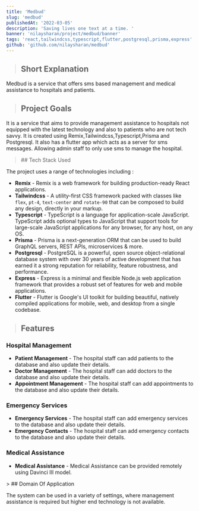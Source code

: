 ```yaml
---
title: 'Medbud'
slug: 'medbud'
publishedAt: '2022-03-05'
description: 'Saving lives one text at a time. '
banner: 'nilaysharan/project/medbud/banner'
tags: 'react,tailwindcss,typescript,flutter,postgresql,prisma,express'
github: 'github.com/nilaysharan/medbud'
---
```


> ## Short Explanation

Medbud is a service that offers sms based management and medical assistance to hospitals and patients.

> ## Project Goals

It is a service that aims to provide management assistance to hospitals not equipped with the latest technology and also to patients who are not tech savvy.
It is created using Remix,Tailwindcss,Typescript,Prisma and Postgresql. It also has a flutter app which acts as a server for sms messages. Allowing admin
staff to only use sms to manage the hospital.

<blockquote className='with-icons'>
  ## Tech Stack Used
  <div className='not-prose mt-2'>
    <TechIcons
      techs={[
        'typescript',
        'flutter',
        'nodejs',
        'tailwindcss',
        'postgresql',
        'prisma',
        'express',
      ]}
    />
  </div>
</blockquote>

The project uses a range of technologies including :

- **Remix** - Remix is a web framework for building production-ready React applications.
- **Tailwindcss** - A utility-first CSS framework packed with classes like `flex`, `pt-4`, `text-center` and `rotate-90` that can be composed to build any design, directly in your markup.
- **Typescript** - TypeScript is a language for application-scale JavaScript. TypeScript adds optional types to JavaScript that support tools for large-scale JavaScript applications for any browser, for any host, on any OS.
- **Prisma** - Prisma is a next-generation ORM that can be used to build GraphQL servers, REST APIs, microservices & more.
- **Postgresql** - PostgreSQL is a powerful, open source object-relational database system with over 30 years of active development that has earned it a strong reputation for reliability, feature robustness, and performance.
- **Express** - Express is a minimal and flexible Node.js web application framework that provides a robust set of features for web and mobile applications.
- **Flutter** - Flutter is Google's UI toolkit for building beautiful, natively compiled applications for mobile, web, and desktop from a single codebase.

> ## Features

### Hospital Management

- **Patient Management** - The hospital staff can add patients to the database and also update their details.
- **Doctor Management** - The hospital staff can add doctors to the database and also update their details.
- **Appointment Management** - The hospital staff can add appointments to the database and also update their details.

### Emergency Services

- **Emergency Services** - The hospital staff can add emergency services to the database and also update their details.
- **Emergency Contacts** - The hospital staff can add emergency contacts to the database and also update their details.

### Medical Assistance

- **Medical Assistance** - Medical Assistance can be provided remotely using Davinci III model.

<SplitImage>
  <Split>
    <CloudinaryImg
      mdx
      publicId='nilaysharan/project/medbud/feat1'
      alt='list-of-features'
      width={567}
      height={1008}
    />
  </Split>
    <Split>

  <CloudinaryImg
    mdx
    publicId='nilaysharan/project/medbud/feat2'
    alt='list-of-features'
    width={567}
    height={1008}
  />
    </Split>

</SplitImage>
> ## Domain Of Application

The system can be used in a variety of settings, where management assistance is required but higher end technology is not available.

<GithubCard repo='SubstantialCattle5/MedBud' />
